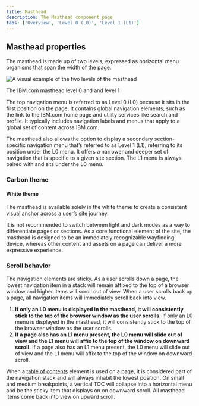 ```yaml
---
title: Masthead
description: The Masthead component page
tabs: ['Overview', 'Level 0 (L0)', 'Level 1 (L1)']
---
```



<ComponentDescription name="Masthead" type="ui" />

## Masthead properties

The masthead is made up of two levels, expressed as horizontal menu organisms that span the width of the page.

![A visual example of the two levels of the masthead](../../../images/component/masthead/masthead-properties.png)

<Caption>The IBM.com masthead level 0 and and level 1</Caption>

The top navigation menu is referred to as Level 0 (L0) because it sits in the first position on the page. It contains global navigation elements, such as the link to the IBM.com home page and utility services like search and profile. It typically includes navigation labels and menus that apply to a global set of content across IBM.com.

The masthead also allows the option to display a secondary section-specific navigation menu that’s referred to as Level 1 (L1), referring to its position under the L0 menu. It offers a narrower and deeper set of navigation that is specific to a given site section. The L1 menu is always paired with and sits under the L0 menu.

### Carbon theme

#### White theme

The masthead is available solely in the white theme to create a consistent visual anchor across a user’s site journey.

It is not recommended to switch between light and dark modes as a way to differentiate pages or sections. As a core functional element of the site, the masthead is designed to be an immediately recognizable wayfinding device, whereas other content and assets on a page can deliver a more expressive experience.

### Scroll behavior

The navigation elements are sticky. As a user scrolls down a page, the lowest navigation item in a stack will remain affixed to the top of a browser window and higher items will scroll out of view. When a user scrolls back up a page, all navigation items will immediately scroll back into view.

1. **If only an L0 menu is displayed in the masthead, it will consistently stick to the top of the browser window as the user scrolls.** If only an L0 menu is displayed in the masthead, it will consistently stick to the top of the browser window as the user scrolls.
2. **If a page also has an L1 menu present, the L0 menu will slide out of view and the L1 menu will affix to the top of the window on downward scroll.** If a page also has an L1 menu present, the L0 menu will slide out of view and the L1 menu will affix to the top of the window on downward scroll.

When a [table of contents](../components/table-of-contents) element is used on a page, it is considered part of the navigation stack and will always inhabit the lowest position. On small and medium breakpoints, a vertical TOC will collapse into a horizontal menu and be the sticky item that displays on on downward scroll. All masthead items come back into view on upward scroll.

<ComponentFooter name="Masthead" type="ui" />
